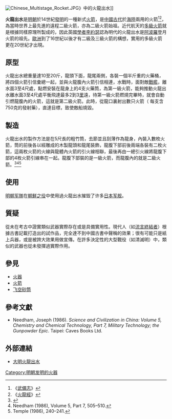 {{Multiple issues|
{{Citecheck|time=2020-12-25T13:15:59+00:00}}
{{More footnotes needed|time=2020-12-25T13:15:59+00:00}}
{{Refimprove|time=2020-12-25T13:15:59+00:00}}
{{Citation style|time=2020-12-25T13:23:15+00:00}}
}}
[[File:Chinese_Multistage_Rocket.JPG|thumb]]》中的火龍出水]]

'''火龍出水'''是[[明朝|明朝]]於14世紀[[發明|發明]]的一種新式[[火箭|火箭]]，是[[中國古代|中國古代]]於[[海|海]][[陸|陸]]兩­用的火箭<ref>《[[武備志|武備志]]》</ref><ref>《[[火龍經|火龍經]]》</ref>，為當時世界上最先進的遠程二級火箭，亦為二級火箭始祖。近代航天的[[多級火箭|多級火箭]]就是根據同樣原理所製成的，因此英國[[學者|學者]][[李約瑟|李約瑟]]認為明代的火龍出水是[[阿波羅|阿波羅]]登月火箭的祖先。[[歐洲|歐洲]]到了16世紀以後才有二級及三級火箭的構想，實用的多級火箭更在20世紀才出現。

==原型==
火龍出水總重量達10至20斤，龍頭下面，龍尾兩側，各裝一個半斤重的火藥桶，將四個­火箭引信彙總一起，並與火龍腹內火箭引信相連，水戰時，面對敵[[戰艦|戰艦]]，離水面3至4尺處，­點燃安裝在龍身上的4支火藥筒，為第一級火箭，能夠推動火龍出水離水面3至4尺處平衡飛達最多2到3[[里|里]]遠，待第一­級火箭燃燒完畢時，就會自動引燃龍腹內的火箭，這就是第二級火箭。此時，從龍口裏射出數只火­箭（ 每支含750克的發射藥），直達目標，致使敵船燒毀。

==製造==
火龍出水的製作方法是在5尺長的粗竹筒，去節並且刮薄作為龍身，內裝入數枚火箭，筒的前後各以經雕成的木製龍頭和龍尾裝飾，龍腹下部前後兩端各裝有二枚火箭，這兩枚火箭的火線與龍體內火箭的引火線相聯，最後再由一總引火線將龍腹下部的4枚火箭引線串在一起。龍腹下部裝的是一級火箭，而龍腹內的就是二級火箭。<ref>{{Cite web |url=http://www.chiculture.net/0818/html/0818c09.html |title=中國古代火箭 |access-date=2010-10-24 |archive-date=2021-01-02 |archive-url=https://web.archive.org/web/20210102170027/https://www.chiculture.net/0818/html/0818c09.html |dead-url=no }}</ref><ref>Needham (1986), Volume 5, Part 7, 505–510.</ref><ref>Temple (1986), 240–241.</ref>

==使用==
[[明朝军隊|明朝军隊]]在[[朝鮮之役|朝鮮之役]]中使用過火龍出水摧毁了许多[[日本|日本]][[军舰|军舰]]。

==質疑==
從未在考古中證實類似武器實際存在或是具備實用性。現代人（如[[流言終結者|流言終結者]]）根據古書記載打造出的試作品，完全達不到中國古書中聲稱的效果；很有可能只是紙上兵器，或是被誇大效果用做宣傳。在許多決定性的大型戰役（如清滅明）中，類似的武器也從未發揮過實際作用。

==參見==
*[[火器|火器]]
*[[火箭|火箭]]
*[[飞空砂筒|飞空砂筒]]

==參考文獻==
{{reflist}}

* Needham, Joseph (1986). ''Science and Civilization in China: Volume 5, Chemistry and Chemical Technology, Part 7, Military Technology; the Gunpowder Epic''. Taipei: Caves Books Ltd.

{{中國古代武器}}

==外部連結==
*[http://www.youtube.com/watch?v=nrdbYD8Acdg 大明火龍出水] {{Wayback|url=http://www.youtube.com/watch?v=nrdbYD8Acdg |date=20161004070247 }}

[[Category:明朝发明的火器|Category:明朝发明的火器]]
